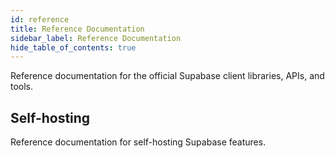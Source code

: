 ```yaml
---
id: reference
title: Reference Documentation
sidebar_label: Reference Documentation
hide_table_of_contents: true
---
```


Reference documentation for the official Supabase client libraries, APIs, and tools.

<div className="container p-0 not-prose">
  <div className="grid grid-cols-2 gap-3">
    <div className="w-1/2">
      <ButtonCard
        icon="/docs/img/libraries/javascript-icon.svg"
        to="/reference/javascript"
        title="JavaScript"
        description="JavaScript and TypeScript documentation."
      />
    </div>
    <div className="w-1/2">
      <ButtonCard
        icon="/docs/img/libraries/flutter-icon.svg"
        to="/reference/dart"
        title="Flutter"
        description="Flutter and Dart documentation."
      />
    </div>
    <div className="w-1/2">
      <ButtonCard icon="/docs/img/icons/cli-icon.svg"
        to="/reference/cli"
        title="Supabase CLI"
        description="Tools for developing your Supabase projects locally."
      />
    </div>
    <div className="w-1/2">
      <ButtonCard icon="/docs/img/icons/api-icon.svg"
        to="/reference/api"
        title="Management API"
        description="Manage your Supabase projects programmatically." />
    </div>

  </div>
</div>

## Self-hosting

Reference documentation for self-hosting Supabase features.

<div className="container">
  <div className="grid grid-cols-2 gap-3 not-prose">
    <div className="w-1/2">
      <ButtonCard
        to='/reference/auth'
        title='Auth Server'
        description=" JSON Web Token (JWT)-based API for managing users and issuing access tokens."
      />
    </div>
    <div className="w-1/2">
      <ButtonCard
        to='/reference/storage'
        title='Storage'
        description="S3-compatible object storage service that integrates with Postgres."
      />
    </div>

  </div>
</div>
